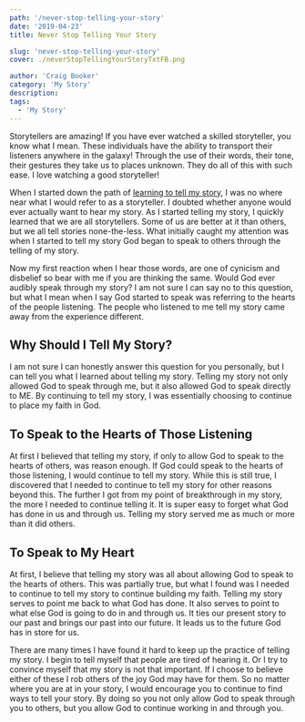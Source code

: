 ```yaml
---
path: '/never-stop-telling-your-story'
date: '2019-04-23'
title: Never Stop Telling Your Story

slug: 'never-stop-telling-your-story'
cover: ./neverStopTellingYourStoryTxtFB.png

author: 'Craig Booker'
category: 'My Story'
description:
tags:
  - 'My Story'
---
```


Storytellers are amazing! If you have ever watched a skilled storyteller, you know what I mean. These individuals have the ability to transport their listeners anywhere in the galaxy! Through the use of their words, their tone, their gestures they take us to places unknown. They do all of this with such ease. I love watching a good storyteller!

When I started down the path of [learning to tell my story](https://craigbooker.com/blog/learning-to-tell-my-story), I was no where near what I would refer to as a storyteller. I doubted whether anyone would ever actually want to hear my story. As I started telling my story, I quickly learned that we are all storytellers. Some of us are better at it than others, but we all tell stories none-the-less. What initially caught my attention was when I started to tell my story God began to speak to others through the telling of my story.

Now my first reaction when I hear those words, are one of cynicism and disbelief so bear with me if you are thinking the same. Would God ever audibly speak through my story? I am not sure I can say no to this question, but what I mean when I say God started to speak was referring to the hearts of the people listening. The people who listened to me tell my story came away from the experience different.

## Why Should I Tell My Story?

I am not sure I can honestly answer this question for you personally, but I can tell you what I learned about telling my story. Telling my story not only allowed God to speak through me, but it also allowed God to speak directly to ME. By continuing to tell my story, I was essentially choosing to continue to place my faith in God.

## To Speak to the Hearts of Those Listening

At first I believed that telling my story, if only to allow God to speak to the hearts of others, was reason enough. If God could speak to the hearts of those listening, I would continue to tell my story. While this is still true, I discovered that I needed to continue to tell my story for other reasons beyond this. The further I got from my point of breakthrough in my story, the more I needed to continue telling it. It is super easy to forget what God has done in us and through us. Telling my story served me as much or more than it did others.

## To Speak to My Heart

At first, I believe that telling my story was all about allowing God to speak to the hearts of others. This was partially true, but what I found was I needed to continue to tell my story to continue building my faith. Telling my story serves to point me back to what God has done. It also serves to point to what else God is going to do in and through us. It ties our present story to our past and brings our past into our future. It leads us to the future God has in store for us.

There are many times I have found it hard to keep up the practice of telling my story. I begin to tell myself that people are tired of hearing it. Or I try to convince myself that my story is not that important. If I choose to believe either of these I rob others of the joy God may have for them. So no matter where you are at in your story, I would encourage you to continue to find ways to tell your story. By doing so you not only allow God to speak through you to others, but you allow God to continue working in and through you.
